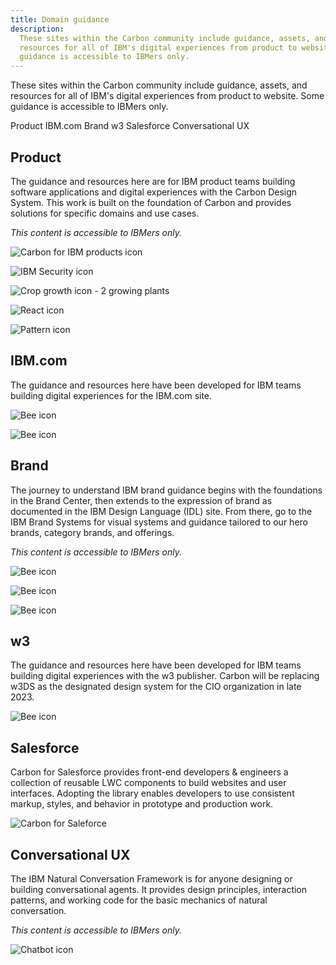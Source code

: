 ```yaml
---
title: Domain guidance
description:
  These sites within the Carbon community include guidance, assets, and
  resources for all of IBM's digital experiences from product to website. Some
  guidance is accessible to IBMers only.
---
```


<PageDescription>

These sites within the Carbon community include guidance, assets, and resources
for all of IBM's digital experiences from product to website. Some guidance is
accessible to IBMers only.

</PageDescription>

<AnchorLinks>
  <AnchorLink>Product</AnchorLink>
  <AnchorLink>IBM.com</AnchorLink>
  <AnchorLink>Brand</AnchorLink>
  <AnchorLink>w3</AnchorLink>
  <AnchorLink>Salesforce</AnchorLink>
  <AnchorLink>Conversational UX</AnchorLink>
</AnchorLinks>

## Product

The guidance and resources here are for IBM product teams building software
applications and digital experiences with the Carbon Design System. This work is
built on the foundation of Carbon and provides solutions for specific domains
and use cases.

_This content is accessible to IBMers only._

<Row className="resource-card-group">
<Column colLg={4} colMd={4} noGutterSm>
  <ResourceCard
    subTitle="Carbon for IBM Products"
    href="https://pages.github.ibm.com/cdai-design/pal/"
    >

![Carbon for IBM products icon](images/carbon-for-ibm-product.svg)

  </ResourceCard>
</Column>
<Column colLg={4} colMd={4} noGutterSm>
  <ResourceCard
    subTitle="Security Software Design"
    href="https://pages.github.ibm.com/security/security-design/"
    >

![IBM Security icon](images/ibm-security.svg)

  </ResourceCard>
</Column>
<Column colLg={4} colMd={4} noGutterSm>
  <ResourceCard
    subTitle="Sustainability Software Design"
    href="https://pages.github.ibm.com/ai-applications/design/ai-apps-pal/about"
    >

![Crop growth icon - 2 growing plants](images/crop-growth.svg)

  </ResourceCard>

</Column>
<Column colLg={4} colMd={4} noGutterSm>
  <ResourceCard
    subTitle="Carbon React Native"
    href="https://github.ibm.com/Aspera/carbon-react-native"
    >

![React icon](images/react.png)

  </ResourceCard>

</Column>
<Column colLg={4} colMd={4} noGutterSm>
  <ResourceCard
    subTitle="Watson Moments"
    href="https://pages.github.ibm.com/data-and-ai/watson-moments/"
    >

![Pattern icon](images/watson.svg)

  </ResourceCard>
</Column>
</Row>

## IBM.com

The guidance and resources here have been developed for IBM teams building
digital experiences for the IBM.com site.

<Row className="resource-card-group">
<Column colLg={4} colMd={4} noGutterSm>
  <ResourceCard
    subTitle="Carbon for IBM.com"
    href="https://www.ibm.com/standards/web/carbon-for-ibm-dotcom/"
    >

![Bee icon](images/bee.svg)

  </ResourceCard>

</Column>
<Column colLg={4} colMd={4} noGutterSm>
  <ResourceCard
    subTitle="Carbon for AEM"
    href="https://pages.github.ibm.com/digital/interfaces/"
    >

![Bee icon](images/bee.svg)

  </ResourceCard>

</Column>
</Row>

## Brand

The journey to understand IBM brand guidance begins with the foundations in the
Brand Center, then extends to the expression of brand as documented in the IBM
Design Language (IDL) site. From there, go to the IBM Brand Systems for visual
systems and guidance tailored to our hero brands, category brands, and
offerings.

_This content is accessible to IBMers only._

<Row className="resource-card-group">
<Column colLg={4} colMd={4} noGutterSm>
  <ResourceCard
    subTitle="IBM Brand Center"
    href="https://www.ibm.com/brand/"
    >

![Bee icon](images/bee.svg)

  </ResourceCard>

</Column>
<Column colLg={4} colMd={4} noGutterSm>
  <ResourceCard
    subTitle="IBM Design Language"
    href="https://www.ibm.com/design/language/"
    >

![Bee icon](images/bee.svg)

  </ResourceCard>

</Column>
<Column colLg={4} colMd={4} noGutterSm>
  <ResourceCard
    subTitle="IBM Brand Systems"
    href="https://www.ibm.com/brand/systems"
    >

![Bee icon](images/bee.svg)

  </ResourceCard>

</Column>
</Row>

## w3

The guidance and resources here have been developed for IBM teams building
digital experiences with the w3 publisher. Carbon will be replacing w3DS as the
designated design system for the CIO organization in late 2023.

<Row className="resource-card-group">
<Column colLg={4} colMd={4} noGutterSm>
  <ResourceCard
    subTitle="w3DS"
    href="https://pages.github.ibm.com/w3ds/docs/#/"
    >

![Bee icon](images/bee.svg)

  </ResourceCard>

</Column>
</Row>

## Salesforce

Carbon for Salesforce provides front-end developers & engineers a collection of
reusable LWC components to build websites and user interfaces. Adopting the
library enables developers to use consistent markup, styles, and behavior in
prototype and production work.

<Row className="resource-card-group">
<Column colLg={4} colMd={4} noGutterSm>
  <ResourceCard
    subTitle="Carbon for Salesforce"
    href="https://carbon-for-salesforce.nnuka7gjzia.us-east.codeengine.appdomain.cloud/?path=/story/getting-started-welcome--page"
    >

![Carbon for Saleforce](images/carbonforsalesforce.svg)

  </ResourceCard>

</Column>
</Row>

## Conversational UX

The IBM Natural Conversation Framework is for anyone designing or building
conversational agents. It provides design principles, interaction patterns, and
working code for the basic mechanics of natural conversation.

_This content is accessible to IBMers only._

<Row className="resource-card-group">
<Column colLg={4} colMd={4} noGutterSm>
  <ResourceCard
    subTitle="IBM Natural Conversation Framework"
    href="https://alma.dal1a.ciocloud.nonprod.intranet.ibm.com/"
    >

![Chatbot icon](images/chat-bot.svg)

  </ResourceCard>

</Column>
</Row>
